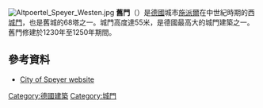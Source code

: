 {{refimprove|time=2015-01-02T14:48:53+00:00}}
[[Image:Altpoertel_Speyer_Westen.jpg|thumb]]
'''舊門'''（{{lang-de|Altpoertel}}）是[[德國|德國]]城市[[施派爾|施派爾]]在中世紀時期的西[[城門|城門]]，也是舊城的68塔之一。城門高度達55米，是德國最高大的城門建築之一。舊門修建於1230年至1250年期間。

==參考資料==
*[https://web.archive.org/web/20120730012039/http://speyer.de/de/tourist/sehenswert/altpoertel?switch_language=de City of Speyer website]

{{Coord|49|19|03|N|8|25|56|E|display=title|region:DE-RP_type:landmark_source:dewiki}}

[[Category:德國建築|Category:德國建築]]
[[Category:城門|Category:城門]]